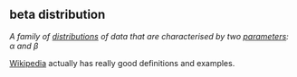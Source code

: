 ## beta distribution

<dfn>A family of  [distributions](d.html#distribution) of data that are characterised by two [parameters](p.html#paremeter): &alpha; and &beta;</dfn>

[Wikipedia](https://en.wikipedia.org/wiki/Beta_distribution){target="_blank"} actually has really good definitions and examples.
